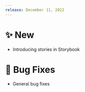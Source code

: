 ---
release: December 11, 2022
---

# ✨ New

- Introducing stories in Storybook

# 🐛 Bug Fixes

- General bug fixes
